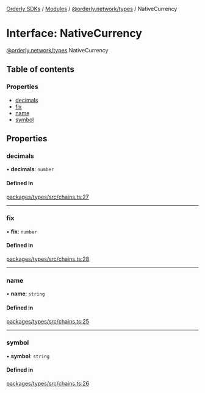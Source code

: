 [Orderly SDKs](./../README) / [Modules](./../modules) / [@orderly.network/types](./../modules/orderly_network_types) / NativeCurrency

# Interface: NativeCurrency

[@orderly.network/types](./../modules/orderly_network_types).NativeCurrency

## Table of contents

### Properties

- [decimals](./orderly_network_types.NativeCurrency#decimals)
- [fix](./orderly_network_types.NativeCurrency#fix)
- [name](./orderly_network_types.NativeCurrency#name)
- [symbol](./orderly_network_types.NativeCurrency#symbol)

## Properties

### decimals

• **decimals**: `number`

#### Defined in

[packages/types/src/chains.ts:27](https://github.com/OrderlyNetwork/js-sdk/blob/3b49bc1a/packages/types/src/chains.ts#L27)

___

### fix

• **fix**: `number`

#### Defined in

[packages/types/src/chains.ts:28](https://github.com/OrderlyNetwork/js-sdk/blob/3b49bc1a/packages/types/src/chains.ts#L28)

___

### name

• **name**: `string`

#### Defined in

[packages/types/src/chains.ts:25](https://github.com/OrderlyNetwork/js-sdk/blob/3b49bc1a/packages/types/src/chains.ts#L25)

___

### symbol

• **symbol**: `string`

#### Defined in

[packages/types/src/chains.ts:26](https://github.com/OrderlyNetwork/js-sdk/blob/3b49bc1a/packages/types/src/chains.ts#L26)
